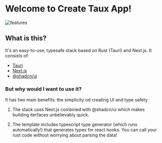 # Welcome to Create Taux App!

![features](/features.png)

## What is this?

It's an easy-to-use, typesafe stack based on Rust (Tauri) and Next.js. It consists of:

- [Tauri](https://tauri.app/)
- [Next.js](https://nextjs.org/)
- [@shadcn/ui](https://ui.shadcn.com/)

### But why would I want to use it?

It has two main benefits: the simplicity od creating UI and type safety.

1. The stack uses Next.js combined with @shadcn/ui which makes building iterfaces unbelievably quick.

2. The template includes typescript type generator (which runs automatically!) that generates types for react hooks. You can call your rust code without worrying about parsing the data!
